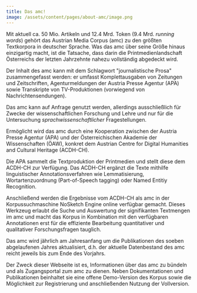 ```yaml
---
title: Das amc!
image: /assets/content/pages/about-amc/image.png
---
```

Mit aktuell ca. 50 Mio. Artikeln und 12.4 Mrd. Token (9.4 Mrd. *running words*) gehört das Austrian Media Corpus (amc) zu den größten Textkorpora in deutscher Sprache. Was das amc über seine Größe hinaus einzigartig macht, ist die Tatsache, dass darin die Printmedienlandschaft Österreichs der letzten Jahrzehnte nahezu vollständig abgedeckt wird.

Der Inhalt des amc kann mit dem Schlagwort "journalistische Prosa" zusammengefasst werden: er umfasst Komplettausgaben von Zeitungen und Zeitschriften, Agenturmeldungen der Austria Presse Agentur (APA) sowie Transkripte von TV-Produktionen (vorwiegend von Nachrichtensendungen).

Das amc kann auf Anfrage genutzt werden, allerdings ausschließlich für Zwecke der wissenschaftlichen Forschung und Lehre und nur für die Untersuchung *sprachwissenschaftlicher* Fragestellungen.

Ermöglicht wird das amc durch eine Kooperation zwischen der Austria Presse Agentur (APA) und der Österreichischen Akademie der Wissenschaften (ÖAW), konkret dem Austrian Centre for Digital Humanities and Cultural Heritage (ACDH-CH).

Die APA sammelt die Textproduktion der Printmedien und stellt diese dem ACDH-CH zur Verfügung. Das ACDH-CH ergänzt die Texte mithilfe linguistischer Annotationsverfahren wie Lemmatisierung, Wortartenzuordnung (Part-of-Speech tagging) oder Named Entitiy Recognition.

Anschließend werden die Ergebnisse vom ACDH-CH als amc in der Korpussuchmaschine NoSketch Engine online verfügbar gemacht. Dieses Werkzeug erlaubt die Suche und Auswertung der signifikanten Textmengen im amc und macht das Korpus in Kombination mit den verfügbaren Annotationen erst für die effiziente Bearbeitung quantitativer und qualitativer Forschungsfragen tauglich.

Das amc wird jährlich am Jahresanfang um die Publikationen des soeben abgelaufenen Jahres aktualisiert, d.h. der aktuelle Datenbestand des amc reicht jeweils bis zum Ende des Vorjahrs.

Der Zweck dieser Webseite ist es, Informationen über das amc zu bündeln und als Zugangsportal zum amc zu dienen. Neben Dokumentationen und Publikationen beinhaltet sie eine offene Demo-Version des Korpus sowie die Möglichkeit zur Registrierung und anschließenden Nutzung der Vollversion.
